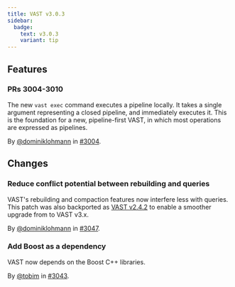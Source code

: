 ```yaml
---
title: VAST v3.0.3
sidebar:
  badge:
    text: v3.0.3
    variant: tip
---
```


## Features

### PRs 3004-3010

The new `vast exec` command executes a pipeline locally. It takes a single
argument representing a closed pipeline, and immediately executes it. This is
the foundation for a new, pipeline-first VAST, in which most operations are
expressed as pipelines.

By [@dominiklohmann](https://github.com/dominiklohmann) in [#3004](https://github.com/tenzir/tenzir/pull/3004).

## Changes

### Reduce conflict potential between rebuilding and queries

VAST's rebuilding and compaction features now interfere less with queries. This
patch was also backported as [VAST v2.4.2](https://vast.io/changelog#v242) to
enable a smoother upgrade from to VAST v3.x.

By [@dominiklohmann](https://github.com/dominiklohmann) in [#3047](https://github.com/tenzir/tenzir/pull/3047).

### Add Boost as a dependency

VAST now depends on the Boost C++ libraries.

By [@tobim](https://github.com/tobim) in [#3043](https://github.com/tenzir/tenzir/pull/3043).
